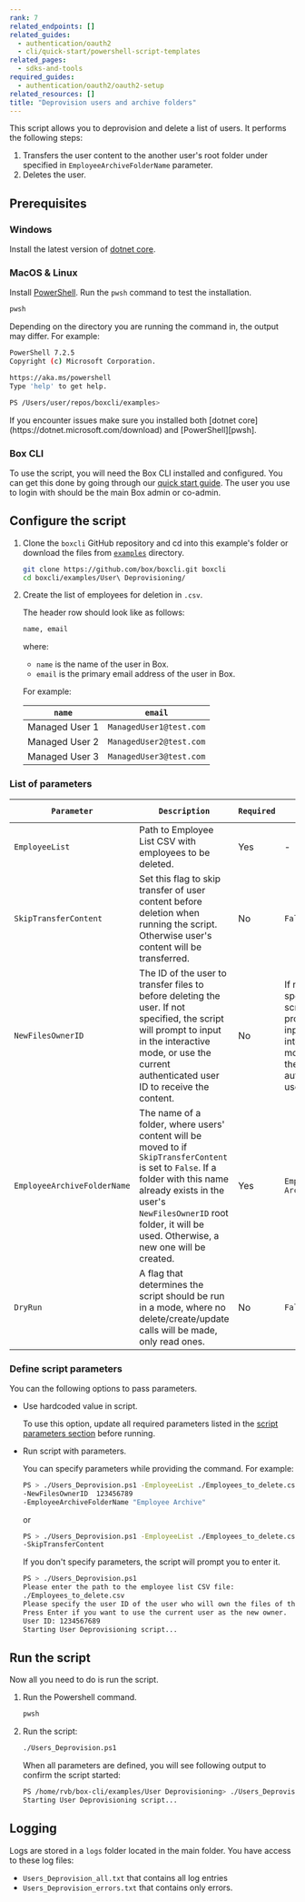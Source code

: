 ```yaml
---
rank: 7
related_endpoints: []
related_guides:
  - authentication/oauth2
  - cli/quick-start/powershell-script-templates
related_pages:
  - sdks-and-tools
required_guides:
  - authentication/oauth2/oauth2-setup
related_resources: []
title: "Deprovision users and archive folders"
---
```

This script allows you to deprovision and delete a list of users.
It performs the following steps:

1. Transfers the user content to the another user's root folder under specified in `EmployeeArchiveFolderName` parameter.
2. Deletes the user.

## Prerequisites

### Windows

Install the latest version of [dotnet core](https://dotnet.microsoft.com/download).

### MacOS & Linux

Install [PowerShell][pwsh]. Run the `pwsh` command to test the installation.

```bash
pwsh
```

Depending on the directory you are
running the command in, the output may differ.
For example:

```bash
PowerShell 7.2.5
Copyright (c) Microsoft Corporation.

https://aka.ms/powershell
Type 'help' to get help.

PS /Users/user/repos/boxcli/examples>
```

<message>
If you encounter issues make sure you installed both
[dotnet core](https://dotnet.microsoft.com/download) and
[PowerShell][pwsh].
</message>

### Box CLI

To use the script, you will need the Box CLI
installed and configured. You can get this done by going through
our [quick start guide][quickstart]. The user you use to login with should
be the main Box admin or co-admin.

## Configure the script

1. Clone the `boxcli` GitHub repository and cd into this example's folder or download the files from [`examples`][examples] directory.

    ```bash
    git clone https://github.com/box/boxcli.git boxcli
    cd boxcli/examples/User\ Deprovisioning/
    ```

2. Create the list of employees for deletion in `.csv`.

    The header row should look like as follows:

    ```bash
    name, email
    ```

    where:

    * `name` is the name of the user in Box.
    * `email` is the primary email address of the user in Box.

    For example:

    |`name`| `email`|
    |------|--------|
    |Managed User 1| `ManagedUser1@test.com`|
    |Managed User 2| `ManagedUser2@test.com`|
    |Managed User 3| `ManagedUser3@test.com`|

### List of parameters

|`Parameter`| `Description`| `Required` | `Default Value` |
|-----------|--------------|------------|-----------------|
|`EmployeeList`|  Path to Employee List CSV with employees to be deleted. | Yes | - |
|`SkipTransferContent`| Set this flag to skip transfer of user content before deletion when running the script. Otherwise user's content will be transferred. | No | `False` |
|`NewFilesOwnerID`|  The ID of the user to transfer files to before deleting the user. If not specified, the script will prompt to input in the interactive mode, or use the current authenticated user ID to receive the content.| No | If not specified, the script will prompt to input in the interactive mode, or use the current authenticated user ID. |
|`EmployeeArchiveFolderName`|The name of a folder, where users' content will be moved to if `SkipTransferContent` is set to `False`. If a folder with this name already exists in the user's `NewFilesOwnerID` root folder, it will be used. Otherwise, a new one will be created.|Yes|`Employee Archive`|
|`DryRun`|A flag that determines the script should be run in a mode, where no delete/create/update calls will be made, only read ones. |No|`False`|

### Define script parameters

You can the following options to pass parameters.

* Use hardcoded value in script.

    To use this option, update all required parameters listed in the [script parameters section][parameters] before running.

* Run script with parameters.

    You can specify parameters while providing the command. For example:

    ```bash
    PS > ./Users_Deprovision.ps1 -EmployeeList ./Employees_to_delete.csv `
    -NewFilesOwnerID  123456789
    -EmployeeArchiveFolderName "Employee Archive"
    ```

    or

    ```bash
    PS > ./Users_Deprovision.ps1 -EmployeeList ./Employees_to_delete.csv `
    -SkipTransferContent
    ```

    If you don't specify parameters, the script will prompt you to enter it.

    ```bash
    PS > ./Users_Deprovision.ps1
    Please enter the path to the employee list CSV file:
    ./Employees_to_delete.csv
    Please specify the user ID of the user who will own the files of the users being deprovisioned.
    Press Enter if you want to use the current user as the new owner.
    User ID: 1234567689
    Starting User Deprovisioning script...
    ```

## Run the script

Now all you need to do is run the script.

1. Run the Powershell command.

    ```bash
    pwsh
    ```

2. Run the script:

    ```bash
    ./Users_Deprovision.ps1
    ```

    When all parameters are defined, you will see following output to confirm the script started:

    ```bash
    PS /home/rvb/box-cli/examples/User Deprovisioning> ./Users_Deprovision.ps1
    Starting User Deprovisioning script...
    ```

## Logging

Logs are stored in a `logs` folder located in the main folder.
You have access to these log files:

* `Users_Deprovision_all.txt` that contains all log entries
* `Users_Deprovision_errors.txt` that contains only errors.

[scripts]: https://github.com/box/boxcli/tree/main/examples
[pwsh]: https://docs.microsoft.com/en-us/powershell/scripting/install/installing-powershell?view=powershell-7.2
[quickstart]: g://cli/quick-start/create-oauth-app
[console]: https://app.box.com/developers/console
[auth]: g://authentication/oauth2/oauth2-setup
[examples]:https://github.com/box/boxcli/tree/main/examples/User%20Deprovisioning
[parameters]: https://github.com/box/boxcli/tree/main/examples/User%20Deprovisioning/Users_Deprovision.ps1#L17-L36
[employeelist]: https://github.com/box/boxcli/blob/main/examples/User%20Deprovisioning/Users_Deprovision.ps1#L12
